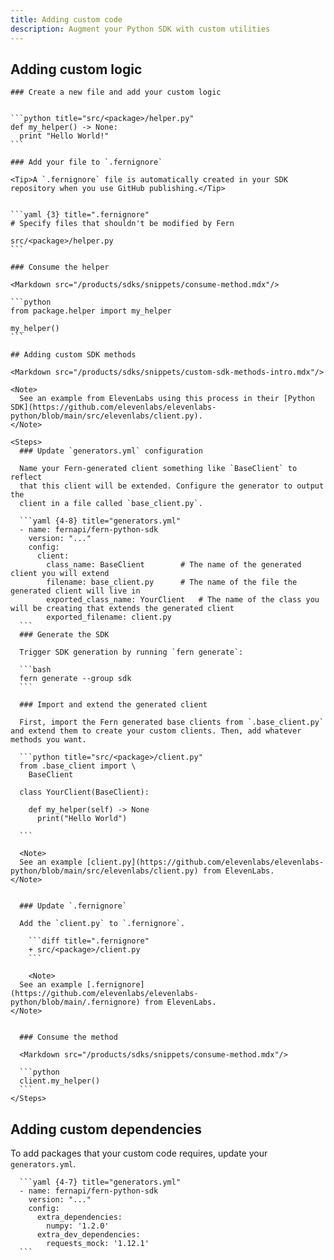 ```yaml
---
title: Adding custom code
description: Augment your Python SDK with custom utilities
---
```


<Markdown src="/products/sdks/snippets/custom-code-intro.mdx"/>

## Adding custom logic

<Markdown src="/products/sdks/snippets/custom-logic-intro.mdx"/>

<Steps>

    ### Create a new file and add your custom logic
    

    ```python title="src/<package>/helper.py"
    def my_helper() -> None:
      print "Hello World!"
    ```

    ### Add your file to `.fernignore`

    <Tip>A `.fernignore` file is automatically created in your SDK repository when you use GitHub publishing.</Tip>


    ```yaml {3} title=".fernignore"
    # Specify files that shouldn't be modified by Fern

    src/<package>/helper.py
    ```

    ### Consume the helper

    <Markdown src="/products/sdks/snippets/consume-method.mdx"/>

    ```python
    from package.helper import my_helper

    my_helper()
    ```
</Steps>

    ## Adding custom SDK methods

    <Markdown src="/products/sdks/snippets/custom-sdk-methods-intro.mdx"/>

    <Note>
      See an example from ElevenLabs using this process in their [Python SDK](https://github.com/elevenlabs/elevenlabs-python/blob/main/src/elevenlabs/client.py).
    </Note>

    <Steps>
      ### Update `generators.yml` configuration

      Name your Fern-generated client something like `BaseClient` to reflect
      that this client will be extended. Configure the generator to output the
      client in a file called `base_client.py`.

      ```yaml {4-8} title="generators.yml"
      - name: fernapi/fern-python-sdk
        version: "..."
        config:
          client:
            class_name: BaseClient        # The name of the generated client you will extend
            filename: base_client.py      # The name of the file the generated client will live in
            exported_class_name: YourClient   # The name of the class you will be creating that extends the generated client
            exported_filename: client.py
      ```
      ### Generate the SDK

      Trigger SDK generation by running `fern generate`:

      ```bash
      fern generate --group sdk
      ```

      ### Import and extend the generated client

      First, import the Fern generated base clients from `.base_client.py` and extend them to create your custom clients. Then, add whatever methods you want.

      ```python title="src/<package>/client.py"
      from .base_client import \
        BaseClient

      class YourClient(BaseClient):

        def my_helper(self) -> None
          print("Hello World")

      ```

      <Note>
      See an example [client.py](https://github.com/elevenlabs/elevenlabs-python/blob/main/src/elevenlabs/client.py) from ElevenLabs.
    </Note>


      ### Update `.fernignore`

      Add the `client.py` to `.fernignore`.

        ```diff title=".fernignore"
        + src/<package>/client.py
        ```

        <Note>
      See an example [.fernignore](https://github.com/elevenlabs/elevenlabs-python/blob/main/.fernignore) from ElevenLabs.
    </Note>


      ### Consume the method

      <Markdown src="/products/sdks/snippets/consume-method.mdx"/>

      ```python
      client.my_helper()
      ```
    </Steps>


## Adding custom dependencies

To add packages that your custom code requires, update your `generators.yml`.

      ```yaml {4-7} title="generators.yml"
      - name: fernapi/fern-python-sdk
        version: "..."
        config:
          extra_dependencies:
            numpy: '1.2.0'
          extra_dev_dependencies:
            requests_mock: '1.12.1'
      ```